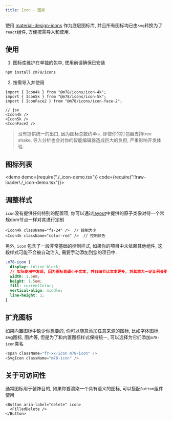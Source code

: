 ```yaml
---
title: Icon - 图标
---
```


使用 [material-design-icons](https://github.com/google/material-design-icons) 作为底层图标库, 并且所有图标均已由`svg`转换为了`react`组件, 方便按需导入和使用.

## 使用

1. 图标库维护在单独的包中, 使用前请确保已安装

```shell
npm install @m78/icons
```

2. 按需导入并使用

```tsx
import { Icon4k } from "@m78/icons/icon-4k";
import { Icon5k } from "@m78/icons/icon-5k";
import { IconFace2 } from "@m78/icons/icon-face-2";

// jsx
<Icon4k />
<Icon5k />
<IconFace2 />
```

> 没有提供统一的出口, 因为图标总数约4k+, 即使你的打包器支持tree shake, 导入分析也会对你的智能编辑器造成巨大的负担, 严重影响开发体验.

## 图标列表

<demo demo={require("./_icon-demo.tsx")} code={require("!!raw-loader!./_icon-demo.tsx")}></demo>


## 调整样式

`icon`没有提供任何特别的配置项, 你可以通过[layout](/component/base/layout)中提供的原子类像对待一个常规dom节点一样对其进行定制

```tsx | pure
<Icon4k className="fs-24" />  // 控制大小
<Icon4k className="color-red" />  // 控制颜色
```

另外, `icon` 包含了一段非常基础的控制样式, 如果你的项目中未依赖其他组件, 这段样式可能不会被自动注入, 需要手动添加到您的项目中.
```css
.m78-icon {
  display: inline-block;
  // 实际使用中发现, 因为图标普遍小于文本, 并且细节比文本更多, 将其放大一定比例会更好, 否则基本每次使用都会单独再将其通过样式放大
  width: 1.5em;
  height: 1.5em;
  fill: currentColor;
  vertical-align: middle;
  line-height: 1;
}
```

## 扩充图标

如果内置图标中缺少你想要的, 你可以随意添加任意来源的图标, 比如字体图标, svg图标, 图片等, 但是为了和内置图标样式保持统一, 可以选择为它们添加`m78-icon`类名

```js
<span className="fr-xx-icon m78-icon" />
<SvgIcon className="m78-icon" />
```

## 关于可访问性

通常图标用于装饰目的, 如果你要渲染一个具有语义的图标, 可以搭配`Button`组件使用
```tsx
<Button aria-label="delete" icon>
  <FilledDelete />
</Button>
```
